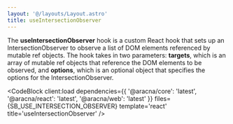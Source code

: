 ```yaml
---
layout: '@/layouts/Layout.astro'
title: useIntersectionObserver
---
```



The **useIntersectionObserver** hook is a custom React hook that sets up an IntersectionObserver to observe a list of DOM elements referenced by mutable ref objects. The hook takes in two parameters: **targets**, which is an array of mutable ref objects that reference the DOM elements to be observed, and **options**, which is an optional object that specifies the options for the IntersectionObserver.

<CodeBlock
  client:load
  dependencies={{
    '@aracna/core': 'latest',
    '@aracna/react': 'latest',
    '@aracna/web': 'latest'
  }}
  files={SB_USE_INTERSECTION_OBSERVER}
  template='react'
  title='useIntersectionObserver'
/>
